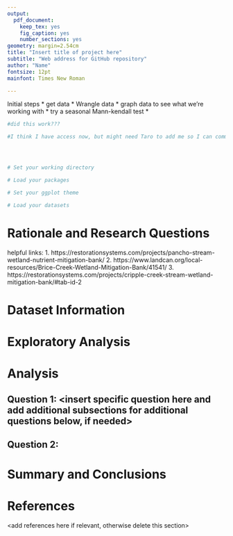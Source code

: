```yaml
---
output: 
  pdf_document:
    keep_tex: yes
    fig_caption: yes
    number_sections: yes
geometry: margin=2.54cm
title: "Insert title of project here"
subtitle: "Web address for GitHub repository"
author: "Name"
fontsize: 12pt
mainfont: Times New Roman

---
```


\newpage
\tableofcontents 
\newpage
\listoftables 
\newpage
\listoffigures 
\newpage


Initial steps
* get data
* Wrangle data
* graph data to see what we're working with
* try a seasonal Mann-kendall test
* 


```r



#did this work???

#I think I have access now, but might need Taro to add me so I can commit changes




# Set your working directory

# Load your packages

# Set your ggplot theme

# Load your datasets

```


# Rationale and Research Questions

helpful links:
1. https://restorationsystems.com/projects/pancho-stream-wetland-nutrient-mitigation-bank/
2. https://www.landcan.org/local-resources/Brice-Creek-Wetland-Mitigation-Bank/41541/
3. https://restorationsystems.com/projects/cripple-creek-stream-wetland-mitigation-bank/#tab-id-2



\newpage

# Dataset Information



\newpage

# Exploratory Analysis 



\newpage

# Analysis



## Question 1: <insert specific question here and add additional subsections for additional questions below, if needed>

## Question 2: 




\newpage

# Summary and Conclusions


\newpage

# References
<add references here if relevant, otherwise delete this section> 
